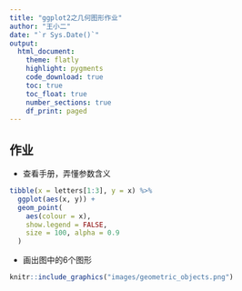 ```yaml
---
title: "ggplot2之几何图形作业"
author: "王小二"
date: "`r Sys.Date()`"
output: 
  html_document:
    theme: flatly
    highlight: pygments
    code_download: true
    toc: true
    toc_float: true
    number_sections: true
    df_print: paged
---
```


## 作业

- 查看手册，弄懂参数含义
```r
tibble(x = letters[1:3], y = x) %>% 
  ggplot(aes(x, y)) +
  geom_point(
    aes(colour = x),
    show.legend = FALSE,
    size = 100, alpha = 0.9
  )
```


- 画出图中的6个图形

```r
knitr::include_graphics("images/geometric_objects.png")
```
